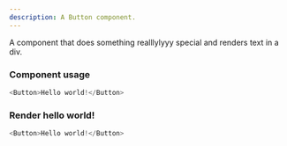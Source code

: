 ```yaml
---
description: A Button component.
---
```



A component that does something realllylyyy special and renders text in a div.

### Component usage
```js
<Button>Hello world!</Button>
```

### Render hello world!

```js live
<Button>Hello world!</Button>
```
